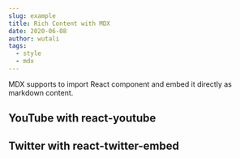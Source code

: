 ```yaml
---
slug: example
title: Rich Content with MDX
date: 2020-06-08
author: wutali
tags:
  - style
  - mdx
---
```


MDX supports to import React component and embed it directly as markdown content.

## YouTube with react-youtube

<p>
	<YouTube videoId={"MzWPfeDkUXw"} containerClassName={"youtube-container"} />
</p>

## Twitter with react-twitter-embed

<p>
	<TwitterTweetEmbed tweetId={"1517214772193742850"} />
</p>
